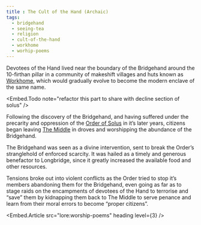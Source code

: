 ```yaml
---
title : The Cult of the Hand (Archaic)
tags:
  - bridgehand
  - seeing-tea
  - religion
  - cult-of-the-hand
  - workhome
  - worhip-poems
---
```

Devotees of the Hand lived near the boundary of the Bridgehand around the
10-firthan pillar in a community of makeshift villages and huts known as
[Workhome](location:workhome), which would gradually evolve to become the
modern enclave of the same name.

<Embed.Todo note="refactor this part to share with decline section of solus" />

Following the discovery of the Bridgehand, and having suffered under the
precarity and oppression of the [Order of Solus](lore:order-of-solus) in
it’s later years, citizens began leaving [The Middle](location:the-middle) in
droves and worshipping the abundance of the Bridgehand.

The Bridgehand was seen as a divine intervention, sent to break the
Order’s stranglehold of enforced scarcity. It was hailed as a timely and
generous benefactor to Longbridge, since it greatly increased the available
food and other resources.

Tensions broke out into violent conflicts as the Order tried to stop it’s
members abandoning them for the Bridgehand, even going as far as to stage raids
on the encampments of devotees of the Hand to terrorise and “save” them by
kidnapping them back to The Middle to serve penance and learn from their moral
errors to become “proper citizens”.

<Embed.Article src="lore:worship-poems" heading level={3} />
